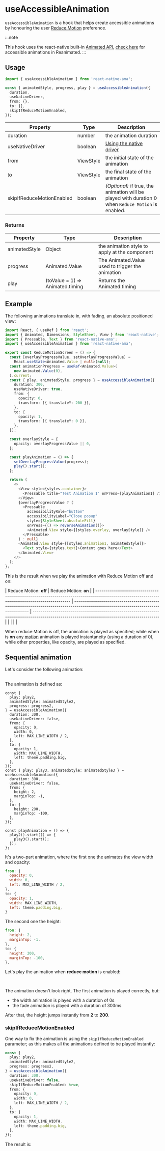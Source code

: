 
# useAccessibleAnimation

`useAccessibleAnimation` is a hook that helps create accessible animations by honouring the user [Reduce Motion](https://reactnative.dev/docs/accessibilityinfo) preference.

:::note

This hook uses the react-native built-in [Animated API](https://reactnative.dev/docs/animations), [check here](./useReanimatedTiming.md) for accessible animations in Reanimated.
:::

## Usage

```ts
import { useAccessibleAnimation } from 'react-native-ama';

const { animatedStyle, progress, play } = useAccessibleAnimation({
  duration,
  useNativeDriver,
  from: {},
  to: {},
  skipIfReduceMotionEnabled,
});
```

| Property                  | Type      | Description                                                                                         |
|---------------------------|-----------|-----------------------------------------------------------------------------------------------------|
| duration                  | number    | the animation duration                                                                              |
| useNativeDriver           | boolean   | [Using the native driver](https://reactnative.dev/docs/animations#using-the-native-driver)          |
| from                      | ViewStyle | the initial state of the animation                                                                  |
| to                        | ViewStyle | the final state of the animation                                                                    |
| skipIfReduceMotionEnabled | boolean   | _(Optional)_ if true, the animation will be played with duration 0 when `Reduce Motion` is enabled. |

### Returns

| Property      | Type                             | Description                                      |
|---------------|----------------------------------|--------------------------------------------------|
| animatedStyle | Object                           | the animation style to apply at the component    |
| progress      | Animated.Value                   | The Animated.Value used to trigger the animation |
| play          | (toValue = 1) => Animated.timing | Returns the Animated.timing                      |

## Example

The following animations translate in, with fading, an absolute positioned view:

```ts
import React, { useRef } from 'react';
import { Animated, Dimensions, StyleSheet, View } from 'react-native';
import { Pressable, Text } from 'react-native-ama';
import { useAccessibleAnimation } from 'react-native-ama';

export const ReduceMotionScreen = () => {
  const [overlayProgressValue, setOverlayProgressValue] =
    React.useState<Animated.Value | null>(null);
  const animationProgress = useRef<Animated.Value>(
    new Animated.Value(0),
  ).current;
  const { play, animatedStyle, progress } = useAccessibleAnimation({
    duration: 300,
    useNativeDriver: true,
    from: {
      opacity: 0,
      transform: [{ translateY: 200 }],
    },
    to: {
      opacity: 1,
      transform: [{ translateY: 0 }],
    },
  });

  const overlayStyle = {
    opacity: overlayProgressValue || 0,
  };

  const playAnimation = () => {
    setOverlayProgressValue(progress);
    play().start();
  };

  return (
    <>
      <View style={styles.container}>
        <Pressable title="Test Animation 1" onPress={playAnimation1} />
      </View>
      {overlayProgressValue ? (
        <Pressable
          accessibilityRole="button"
          accessibilityLabel="Close popup"
          style={StyleSheet.absoluteFill}
          onPress={() => reverseAnimation()}>
          <Animated.View style={[styles.overlay, overlayStyle]} />
        </Pressable>
      ) : null}
      <Animated.View style={[styles.animation1, animatedStyle]}>
        <Text style={styles.text}>Content goes here</Text>
      </Animated.View>
    </>
  );
};
```

This is the result when we play the animation with Reduce Motion off and on:

| Reduce Motion: **off**                                                                                                                          | Reduce Motion: **on**                                                                                                                 |
| ----------------------------------------------------------------------------------------------------------------------------------------------- | ------------------------------------------------------------------------------------------------------------------------------------- | ---------------------------------------------------------------------------------------------------------------------------------------------- |
| <ReactPlayer url="/open-source/react-native-ama/videos/reduce-motion-off.mov" playing={false} loop={false} controls width={300} height={700} /> | <ReactPlayer url="/open-source/react-native-ama/videos/reduce-motion-on.mov" playing={false} loop={false} width={300} height={700} /> | <ReactPlayer url="/open-source/react-native-ama/videos/reduce-motion-on.mov" playing={false} loop={false} controls width={300} height={700} /> |

When reduce Motion is off, the animation is played as specified; while when is **on** any [motion](../utils/isMotionAnimation.md) animation is played instantaneity (using a duration of 0), while other properties, like opacity, are played as specified.

## Sequential animation

Let's consider the following animation:

<ReactPlayer
  url="/open-source/react-native-ama/videos/sequential-reduce-motion-off.mov"
  playing={false}
  loop={false}
  controls
  width={300}
  height={700}
/>

<br />
The animation is defined as:

```tsx
const {
  play: play2,
  animatedStyle: animatedStyle2,
  progress: progress2,
} = useAccessibleAnimation({
  duration: 300,
  useNativeDriver: false,
  from: {
    opacity: 0,
    width: 0,
    left: MAX_LINE_WIDTH / 2,
  },
  to: {
    opacity: 1,
    width: MAX_LINE_WIDTH,
    left: theme.padding.big,
  },
});
const { play: play3, animatedStyle: animatedStyle3 } = useAccessibleAnimation({
  duration: 300,
  useNativeDriver: false,
  from: {
    height: 2,
    marginTop: -1,
  },
  to: {
    height: 200,
    marginTop: -100,
  },
});

const playAnimation = () => {
  play2().start(() => {
    play3().start();
  });
};
```

It's a two-part animation, where the first one the animates the view width and opacity:

```js
from: {
  opacity: 0,
  width: 0,
  left: MAX_LINE_WIDTH / 2,
},
to: {
  opacity: 1,
  width: MAX_LINE_WIDTH,
  left: theme.padding.big,
}
```

The second one the height:

```js
from: {
  height: 2,
  marginTop: -1,
},
to: {
  height: 200,
  marginTop: -100,
},
```

Let's play the animation when **reduce motion** is enabled:

<ReactPlayer
  url="/open-source/react-native-ama/videos/sequential-reduce-motion-on.mov"
  playing={false}
  loop={false}
  controls
  width={300}
  height={700}
/>

<br />

The animation doesn't look right. The first animation is played correctly, but:

- the width animation is played with a duration of 0s
- the fade animation is played with a duration of 300ms

After that, the height jumps instantly from **2** to **200**.

### skipIfReduceMotionEnabled

One way to fix the animation is using the `skipIfReduceMotionEnabled` parameter; as this makes all the animations defined to be played instantly:

```ts
const {
  play: play2,
  animatedStyle: animatedStyle2,
  progress: progress2,
} = useAccessibleAnimation({
  duration: 300,
  useNativeDriver: false,
  skipIfReduceMotionEnabled: true,
  from: {
    opacity: 0,
    width: 0,
    left: MAX_LINE_WIDTH / 2,
  },
  to: {
    opacity: 1,
    width: MAX_LINE_WIDTH,
    left: theme.padding.big,
  },
});
```

The result is:

<ReactPlayer
  url="/open-source/react-native-ama/videos/sequential-reduce-motion-on-fixed.mov"
  playing={false}
  loop={false}
  controls
  width={300}
  height={700}
/>
